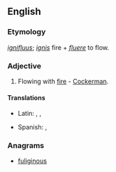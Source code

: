 ==English==

===Etymology===
{{etyl|la}} ''[[ignifluus]]''; ''[[ignis]]'' fire + ''[[fluere]]'' to flow.

===Adjective===
{{en-adj|-}}

# {{obsolete}} Flowing with [[fire]] - [[Cockerman]].

====Translations====
{{trans-top|flowing with fire}}
* Latin: {{t|la|ignifluus|m}}, {{t|la|igniflua|f}}, {{t|la|ignifluum|n}}
{{trans-mid}}
* Spanish: {{t|es|ignífluo|m}}, {{t|es|igníflua|f}}
{{trans-bottom}}

===Anagrams===
* [[fuliginous#English|fuliginous]]
